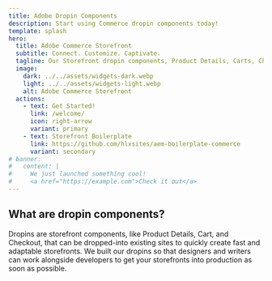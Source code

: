 ```yaml
---
title: Adobe Dropin Components
description: Start using Commerce dropin components today!
template: splash
hero:
  title: Adobe Commerce Storefront
  subtitle: Connect. Customize. Captivate.
  tagline: Our Storefront dropin components, Product Details, Carts, Checkout and more, are among the fastest and most customizable commerce components in the industry.
  image:
    dark: ../../assets/widgets-dark.webp
    light: ../../assets/widgets-light.webp
    alt: Adobe Commerce Storefront
  actions:
    - text: Get Started!
      link: /welcome/
      icon: right-arrow
      variant: primary
    - text: Storefront Boilerplate
      link: https://github.com/hlxsites/aem-boilerplate-commerce
      variant: secondary
# banner:
#   content: |
#     We just launched something cool!
#     <a href="https://example.com">Check it out</a>
---
```



## What are dropin components?

<Summary>
  Dropins are storefront components, like Product Details, Cart, and Checkout, that can be
  dropped-into existing sites to quickly create fast and adaptable storefronts. We built our dropins
  so that designers and writers can work alongside developers to get your storefronts into
  production as soon as possible.
</Summary>

<CardGrid>
  <LinkCard
    icon="rocket"
    title="Find your path"
    description="What do you need to get started?"
    href="/welcome/"
  />
  <LinkCard
    icon="rocket"
    title="Create a Storefront"
    description="Create a starter storefront that includes dropins."
    href="/quick-start/create-storefront/"
  />
  <LinkCard
    icon="document"
    title="Product Details"
    description="Learn about the Product Details dropin."
    href="/product-details/pdp-anatomy/"
  />
  <LinkCard
    icon="document"
    title="Cart"
    description="Learn about the Cart dropin."
    href="/cart/cart-anatomy/"
  />
  <LinkCard
    icon="document"
    title="Checkout"
    description="Learn about the Checkout dropin."
    href="/checkout/checkout-anatomy/"
  />
  <LinkCard
    icon="setting"
    title="Integrations"
    description="Add dropins to your frontend framework."
    href="/integrations/overview/"
  />
</CardGrid>
